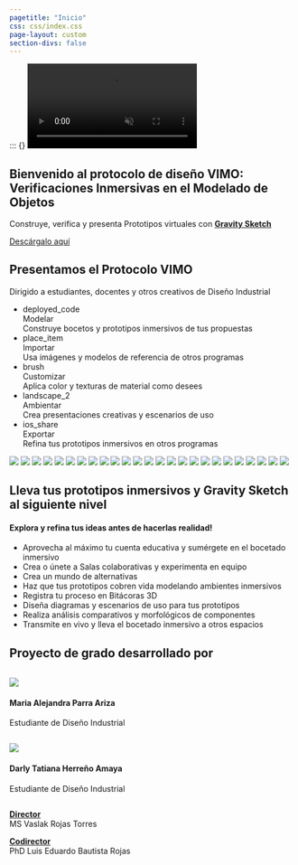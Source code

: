 ---
pagetitle: "Inicio"
css: css/index.css
page-layout: custom
section-divs: false
---

::: {.hero-banner}
::: {}
<video playsinline autoplay muted loop>
     <source src="imgs/banner.mp4" type="video/mp4">
    Tu navegador no soporta reproducción de videos.
</video>

::: {.content-block}


::: {.hero-text}
# Bienvenido al protocolo de diseño VIMO: Verificaciones Inmersivas en el Modelado de Objetos

Construye, verifica y presenta Prototipos virtuales con **[Gravity Sketch](https://www.gravitysketch.com/)**

[Descárgalo aquí](/practicas.qmd){.button-34  role="button"}
:::
:::
:::

::: {.header-text} 
::: {.content-container}
::: {.header-block}


::: {.parrafo}
# Presentamos el Protocolo VIMO

Dirigido a estudiantes, docentes y otros creativos de Diseño Industrial
:::

<link rel="stylesheet" href="https://fonts.googleapis.com/css2?family=Material+Symbols+Outlined:opsz,wght,FILL,GRAD@48,400,0,0" />
<ul class="lista">
    <li style="--accent-color:#8823c7">
        <div class="icon"><span class="material-symbols-outlined">deployed_code</span></div>
        <div class="title">Modelar</div>
        <div class="descr">Construye bocetos y prototipos inmersivos de tus propuestas</div>
    </li>
    <li style="--accent-color:#bb11af">
        <div class="icon"><span class="material-symbols-outlined">place_item</span></div>
        <div class="title">Importar</div>
        <div class="descr">Usa imágenes y modelos de referencia de otros programas</div>
    </li>
    <li style="--accent-color:#ea0099">
        <div class="icon"><span class="material-symbols-outlined">brush</span></div>
        <div class="title">Customizar</div>
        <div class="descr">Aplica color y texturas de material como desees</div>
    </li>
    <li style="--accent-color:#f55849">
        <div class="icon"><span class="material-symbols-outlined">landscape_2</span></div>
        <div class="title">Ambientar</div>
        <div class="descr">Crea presentaciones creativas y escenarios de uso</div>
    </li>
    <li style="--accent-color:#ffaa00">
        <div class="icon"><span class="material-symbols-outlined">ios_share</span></div>
        <div class="title">Exportar</div>
        <div class="descr">Refina tus prototipos inmersivos en otros programas</div>
    </li>
</ul>

:::
:::
:::

:::{.column-screen}

```{=html}
<div class="wrapper">
    <div class="container">
    <div class="marquee">
        <div>
            <span><img src="imgs/evidencias/0.png"><span>
            <span><img src="imgs/evidencias/1.png"><span>
            <span><img src="imgs/evidencias/2.png"><span>
            <span><img src="imgs/evidencias/3.png"><span>
            <span><img src="imgs/evidencias/4.png"><span>
            <span><img src="imgs/evidencias/5.png"><span>
            <span><img src="imgs/evidencias/6.png"><span>
            <span><img src="imgs/evidencias/7.png"><span>
            <span><img src="imgs/evidencias/8.png"><span>
            <span><img src="imgs/evidencias/9.png"><span>
            <span><img src="imgs/evidencias/11.png"><span>
            <!-- se repite -->
            <span><img src="imgs/evidencias/0.png"><span>
            <span><img src="imgs/evidencias/1.png"><span>
            <span><img src="imgs/evidencias/2.png"><span>
            <span><img src="imgs/evidencias/3.png"><span>
            <span><img src="imgs/evidencias/4.png"><span>
            <span><img src="imgs/evidencias/5.png"><span>
            <span><img src="imgs/evidencias/6.png"><span>
            <span><img src="imgs/evidencias/7.png"><span>
            <span><img src="imgs/evidencias/8.png"><span>
            <span><img src="imgs/evidencias/9.png"><span>
            <span><img src="imgs/evidencias/11.png"><span>
            <span><img src="imgs/evidencias/0.png"><span>
            <span><img src="imgs/evidencias/1.png"><span>
            <span><img src="imgs/evidencias/1.png"><span>
        </div>
    </div>
    </div>
</div>

```
:::

::: {.header-text} 
::: {.content-container}
::: {.header-block}

<!-- inicia grid-->
:::{.grid}
:::{.g-col-12 .g-col-lg-6}
:::{.big-h1}

# Lleva tus prototipos inmersivos y Gravity Sketch al siguiente nivel

#### Explora y refina tus ideas antes de hacerlas realidad!

:::
:::


:::{.g-col-12 .g-col-lg-6}
* Aprovecha al máximo tu cuenta educativa y sumérgete en el bocetado inmersivo 
* Crea o únete a Salas colaborativas y experimenta en equipo
* Crea un mundo de alternativas 
* Haz que tus prototipos cobren vida modelando ambientes inmersivos
* Registra tu proceso en Bitácoras 3D 
* Diseña diagramas y escenarios de uso para tus prototipos 
* Realiza análisis comparativos y morfológicos de componentes
* Transmite en vivo y lleva el bocetado inmersivo a otros espacios
:::
:::
<!-- termina grid -->


:::
:::
:::

::: {.content-container}
::: {.header-block-borderless}

# Proyecto de grado desarrollado por
::: {.row}

::: {.column}
![](imgs/estudiantes/Alejandra.png){.img-circle}

#### **Maria Alejandra Parra Ariza**
Estudiante de Diseño Industrial
:::
::: {.column}
![](imgs/estudiantes/Darly.png){.img-circle}

#### **Darly Tatiana Herreño Amaya**
Estudiante de Diseño Industrial
:::

:::

[**Director**]{style="text-decoration: underline;"}  
MS Vaslak Rojas Torres

[**Codirector**]{style="text-decoration: underline;"}  
PhD Luis Eduardo Bautista Rojas
:::
:::










<!-- ```{=html}
<div  style="margin: 30px; text-align: left;">
<a class="btn btn-primary" href="/practicas.html" role="button" target="_blank" style="padding: 15px 30px;">Descárgalo aquí</a>
</div>
``` -->
